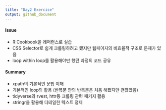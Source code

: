 ```yaml
---
title: "Day2 Exercise"
output: github_document
---
```



#### Issue

+ R Cookbook을 레퍼런스로 실습
+ CSS Selector로 쉽게 크롤링하려고 했지만 웹페이지의 비효율적 구조로 문제가 있음 
+ loop within loop를 활용해야만 했던 과정의 코드 공유


#### Summary

+ xpath의 기본적인 문법 이해
+ 기본적인 loop의 활용 (반복문 안의 반복문은 처음 해봤지만 괜찮았음)
+ tidyverse와 rvest, httr등 크롤링 관련 패키지 활용
+ stringr을 활용해 디테일한 텍스트 정제 
